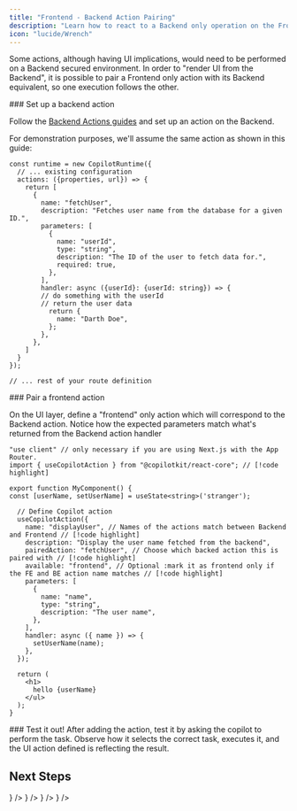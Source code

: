 ```yaml
---
title: "Frontend - Backend Action Pairing"
description: "Learn how to react to a Backend only operation on the Frontend."
icon: "lucide/Wrench"
---
```


Some actions, although having UI implications, would need to be performed on a Backend  secured environment.
In order to "render UI from the Backend", it is possible to pair a Frontend only action with its Backend equivalent, so one execution follows the other.

<Steps>

<Step>
### Set up a backend action

Follow the [Backend Actions guides](/guides/backend-actions) and set up an action on the Backend.

For demonstration purposes, we'll assume the same action as shown in this guide:
```tsx title="/api/copilotkit/route.ts"
const runtime = new CopilotRuntime({
  // ... existing configuration
  actions: ({properties, url}) => {
    return [
      {
        name: "fetchUser",
        description: "Fetches user name from the database for a given ID.",
        parameters: [
          {
            name: "userId",
            type: "string",
            description: "The ID of the user to fetch data for.",
            required: true,
          },
        ],
        handler: async ({userId}: {userId: string}) => {
        // do something with the userId
        // return the user data
          return {
            name: "Darth Doe",
          };
        },
      },
    ]
  }
});

// ... rest of your route definition
```
</Step>

<Step>
### Pair a frontend action

On the UI layer, define a "frontend" only action which will correspond to the Backend action.
Notice how the expected parameters match what's returned from the Backend action handler

```tsx title="YourComponent.tsx"
"use client" // only necessary if you are using Next.js with the App Router.
import { useCopilotAction } from "@copilotkit/react-core"; // [!code highlight]

export function MyComponent() {
const [userName, setUserName] = useState<string>('stranger');

  // Define Copilot action
  useCopilotAction({
    name: "displayUser", // Names of the actions match between Backend and Frontend // [!code highlight]
    description: "Display the user name fetched from the backend",
    pairedAction: "fetchUser", // Choose which backed action this is paired with // [!code highlight]
    available: "frontend", // Optional :mark it as frontend only if the FE and BE action name matches // [!code highlight]
    parameters: [
      {
        name: "name",
        type: "string",
        description: "The user name",
      },
    ],
    handler: async ({ name }) => {
      setUserName(name);
    },
  });

  return (
    <h1>
      hello {userName}
    </ul>
  );
}
```
</Step>

<Step>
  <UseClientCalloutSnippet components={props.components} />
</Step>


<Step>
### Test it out!
After adding the action, test it by asking the copilot to perform the task. Observe how it selects the correct task, executes it, and the UI action defined is reflecting the result.
</Step>

</Steps>


## Next Steps

<Cards>
  <Card
    title="useCopilotAction Reference"
    description="Refer to the documentation for the useCopilotAction hook."
    href="/reference/hooks/useCopilotAction"
    icon={<LinkIcon />}
  />
  <Card
    title="Frontend Actions"
    description="Learn how to enable your Copilot to take actions in the frontend."
    href="/guides/frontend-actions"
    icon={<LinkIcon />}
  />
  <Card
    title="Actions + Generative UI"
    description="Learn how to render custom UI components alongside your actions, directly in the CopilotKit chat window."
    href="/guides/generative-ui"
    icon={<LinkIcon />}
  />
  <Card
    title="Backend Actions"
    description="Enable backend services to trigger actions via copilot backend hooks."
    href="/guides/backend-actions"
    icon={<LinkIcon />}
  />
</Cards>
